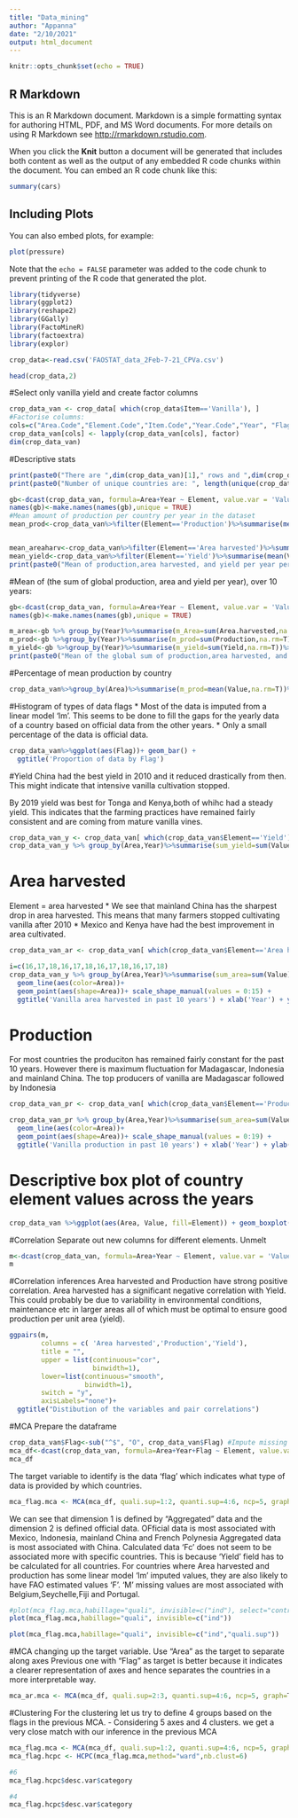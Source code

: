 ```yaml
---
title: "Data_mining"
author: "Appanna"
date: "2/10/2021"
output: html_document
---
```


```r
knitr::opts_chunk$set(echo = TRUE)
```

## R Markdown

This is an R Markdown document. Markdown is a simple formatting syntax for authoring HTML, PDF, and MS Word documents. For more details on using R Markdown see <http://rmarkdown.rstudio.com>.

When you click the **Knit** button a document will be generated that includes both content as well as the output of any embedded R code chunks within the document. You can embed an R code chunk like this:

```r
summary(cars)
```

## Including Plots

You can also embed plots, for example:

```r
plot(pressure)
```

Note that the `echo = FALSE` parameter was added to the code chunk to prevent printing of the R code that generated the plot.
```r
library(tidyverse)
library(ggplot2)
library(reshape2)
library(GGally)
library(FactoMineR)
library(factoextra)
library(explor)
```


```r
crop_data<-read.csv('FAOSTAT_data_2Feb-7-21_CPVa.csv')

head(crop_data,2) 
```

#Select only vanilla yield and create factor columns
```r
crop_data_van <- crop_data[ which(crop_data$Item=='Vanilla'), ]
#Factorise columns:
cols=c("Area.Code","Element.Code","Item.Code","Year.Code","Year", "Flag")
crop_data_van[cols] <- lapply(crop_data_van[cols], factor) 
dim(crop_data_van)
```
#Descriptive stats 
```r
print(paste0("There are ",dim(crop_data_van)[1]," rows and ",dim(crop_data_van)[2]," columns in the dataset"))
print(paste0("Number of unique countries are: ", length(unique(crop_data_van$Area))))

gb<-dcast(crop_data_van, formula=Area+Year ~ Element, value.var = 'Value')
names(gb)<-make.names(names(gb),unique = TRUE)
#Mean amount of production per country per year in the dataset
mean_prod<-crop_data_van%>%filter(Element=='Production')%>%summarise(mean(Value,na.rm=TRUE))%>%round()


mean_areaharv<-crop_data_van%>%filter(Element=='Area harvested')%>%summarise(mean(Value,na.rm=TRUE))%>%round()
mean_yield<-crop_data_van%>%filter(Element=='Yield')%>%summarise(mean(Value,na.rm=TRUE))%>%round()
print(paste0("Mean of production,area harvested, and yield per year per country in the dataset are: ",mean_prod," tonnes, ",mean_areaharv," ha, and ",mean_yield, " hg/ha"))
```

#Mean of (the sum of global production, area and yield per year), over 10 years:
```r
gb<-dcast(crop_data_van, formula=Area+Year ~ Element, value.var = 'Value')
names(gb)<-make.names(names(gb),unique = TRUE)

m_area<-gb %>% group_by(Year)%>%summarise(m_Area=sum(Area.harvested,na.rm=T))%>%summarise(m_Area2=mean(m_Area,na.rm=T))
m_prod<-gb %>%group_by(Year)%>%summarise(m_prod=sum(Production,na.rm=T))%>%summarise(m_prod2=mean(m_prod,na.rm=T))
m_yield<-gb %>%group_by(Year)%>%summarise(m_yield=sum(Yield,na.rm=T))%>%summarise(m_yield2=mean(m_yield,na.rm=T))
print(paste0("Mean of the global sum of production,area harvested, and yield per year in the dataset are: ",m_prod," tonnes, ",m_area," ha, and ",m_yield, " hg/ha"))


```

#Percentage of mean production by country
```r
crop_data_van%>%group_by(Area)%>%summarise(m_prod=mean(Value,na.rm=T))%>%arrange(desc(m_prod))%>%mutate(prop_perc=m_prod/sum(m_prod,na.rm = T))
```

#Histogram of types of data flags
* Most of the data is imputed from a linear model 'lm'. This seems to be done to fill the gaps for the yearly data of a country based on official data from the other years. 
* Only a small percentage of the data is official data.
```r
crop_data_van%>%ggplot(aes(Flag))+ geom_bar() + 
  ggtitle('Proportion of data by Flag')
```


#Yield
China had the best yield in 2010 and it reduced drastically from then. This might indicate that intensive vanilla cultivation stopped.

By 2019 yield was best for Tonga and Kenya,both of whihc had a steady yield. This indicates that the farming practices have remained fairly consistent and are coming from mature vanilla vines.
```r
crop_data_van_y <- crop_data_van[ which(crop_data_van$Element=='Yield'), ]
crop_data_van_y %>% group_by(Area,Year)%>%summarise(sum_yield=sum(Value))%>%ggplot(aes(x=reorder(Area,sum_yield), sum_yield, fill=Year)) + geom_bar(stat ='identity',position='stack',binwidth = 0.9, colour = 'black') + coord_flip() + ggtitle('Vanilla yield of past 10 years') + xlab('Countries') + ylab('Yield in hg/ha')

```




# Area harvested 
Element = area harvested
* We see that mainland China has the sharpest drop in area harvested. This means that many farmers stopped cultivating vanilla after 2010
* Mexico and Kenya have had the best improvement in area cultivated.
```r
crop_data_van_ar <- crop_data_van[ which(crop_data_van$Element=='Area harvested'), ]

i=c(16,17,18,16,17,18,16,17,18,16,17,18)
crop_data_van_y %>% group_by(Area,Year)%>%summarise(sum_area=sum(Value))%>%ggplot(aes(x=Year, y=sum_area, group=Area)) +
  geom_line(aes(color=Area))+
  geom_point(aes(shape=Area))+ scale_shape_manual(values = 0:15) + 
  ggtitle('Vanilla area harvested in past 10 years') + xlab('Year') + ylab('Area in ha')

```
# Production
For most countries the produciton has remained fairly constant for the past 10 years.
However there is maximum fluctuation for Madagascar, Indonesia and mainland China.
The top producers of vanilla are Madagascar followed by Indonesia
```r
crop_data_van_pr <- crop_data_van[ which(crop_data_van$Element=='Production'), ]

crop_data_van_pr %>% group_by(Area,Year)%>%summarise(sum_area=sum(Value))%>%ggplot(aes(x=Year, y=sum_area, group=Area)) +
  geom_line(aes(color=Area))+
  geom_point(aes(shape=Area))+ scale_shape_manual(values = 0:19) + 
  ggtitle('Vanilla production in past 10 years') + xlab('Year') + ylab('Production in tonnes')
```

# Descriptive box plot of country element values across the years
```r
crop_data_van %>%ggplot(aes(Area, Value, fill=Element)) + geom_boxplot()+ggtitle('Boxplot of days of Sales per month')
```

#Correlation 
Separate out new columns for different elements. Unmelt
```r
m<-dcast(crop_data_van, formula=Area+Year ~ Element, value.var = 'Value')
m
```
#Correlation inferences
Area harvested and Production have strong positive correlation. 
Area harvested has a significant negative correlation with Yield. This could probably be due to variability in environmental conditions, maintenance etc in larger areas all of which must be optimal to ensure good production per unit area (yield).


```r


ggpairs(m,
        columns = c( 'Area harvested','Production','Yield'),
        title = "",
        upper = list(continuous="cor",
                     binwidth=1),
        lower=list(continuous="smooth",
                   binwidth=1),
        switch = "y",
        axisLabels="none")+
  ggtitle("Distibution of the variables and pair correlations")
```

#MCA
Prepare the dataframe
```r
crop_data_van$Flag<-sub("^$", "O", crop_data_van$Flag) #Impute missing flag values with 'O' for the official data
mca_df<-dcast(crop_data_van, formula=Area+Year+Flag ~ Element, value.var = 'Value')
mca_df
```
The target variable to identify is the data 'flag' which indicates what type of data is provided by which countries. 

```r
mca_flag.mca <- MCA(mca_df, quali.sup=1:2, quanti.sup=4:6, ncp=5, graph=T) #specify the additional variables
```
We can see that dimension 1 is defined by "Aggregated" data and the dimension 2 is defined official data.
OFficial data is most associated with Mexico, Indonesia, mainland China and French Polynesia
Aggregated data is most associated with China.
Calculated data 'Fc' does not seem to be associated more with specific countries. This is because 'Yield' field has to be calculated for all countries.
For countries where Area harvested and production has some linear model 'lm' imputed  values, they are also likely to have FAO estimated values 'F'.
'M' missing values are most associated with Belgium,Seychelle,Fiji and Portugal.


 
```r
#plot(mca_flag.mca,habillage="quali", invisible=c("ind"), select="contrib 10")
plot(mca_flag.mca,habillage="quali", invisible=c("ind"))
```


```r
plot(mca_flag.mca,habillage="quali", invisible=c("ind","quali.sup"))
```

#MCA changing up the target variable. Use "Area" as the target to separate along axes
Previous one with "Flag" as target is better because it indicates a clearer representation of axes and hence separates the countries in a more interpretable way.
```r
mca_ar.mca <- MCA(mca_df, quali.sup=2:3, quanti.sup=4:6, ncp=5, graph=T)
```


#Clustering
For the clustering let us try to define 4 groups based on the flags in the previous MCA.
- Considering 5 axes and 4 clusters. we get a very close match with our inference in the previous MCA
```r
mca_flag.mca <- MCA(mca_df, quali.sup=1:2, quanti.sup=4:6, ncp=5, graph=T)
mca_flag.hcpc <- HCPC(mca_flag.mca,method="ward",nb.clust=6)
```


```r
#6
mca_flag.hcpc$desc.var$category
```
```r
#4
mca_flag.hcpc$desc.var$category
```


